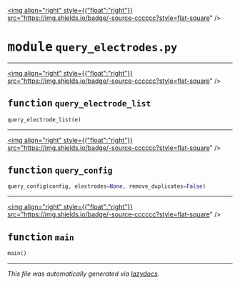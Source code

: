 <!-- markdownlint-disable -->

<a href="https://github.com/braingeneers/brainloop/blob/main/brainloop/core/maxwell/query_electrodes.py#L0"><img align="right" style={{"float":"right"}} src="https://img.shields.io/badge/-source-cccccc?style=flat-square" /></a>

# <kbd>module</kbd> `query_electrodes.py`





---

<a href="https://github.com/braingeneers/brainloop/blob/main/brainloop/core/maxwell/query_electrodes.py#L12"><img align="right" style={{"float":"right"}} src="https://img.shields.io/badge/-source-cccccc?style=flat-square" /></a>

## <kbd>function</kbd> `query_electrode_list`

```python
query_electrode_list(e)
```






---

<a href="https://github.com/braingeneers/brainloop/blob/main/brainloop/core/maxwell/query_electrodes.py#L26"><img align="right" style={{"float":"right"}} src="https://img.shields.io/badge/-source-cccccc?style=flat-square" /></a>

## <kbd>function</kbd> `query_config`

```python
query_config(config, electrodes=None, remove_duplicates=False)
```






---

<a href="https://github.com/braingeneers/brainloop/blob/main/brainloop/core/maxwell/query_electrodes.py#L66"><img align="right" style={{"float":"right"}} src="https://img.shields.io/badge/-source-cccccc?style=flat-square" /></a>

## <kbd>function</kbd> `main`

```python
main()
```








---

_This file was automatically generated via [lazydocs](https://github.com/ml-tooling/lazydocs)._
